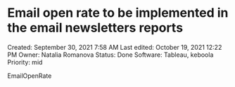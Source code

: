 # Email open rate to be implemented in the email newsletters reports

Created: September 30, 2021 7:58 AM
Last edited: October 19, 2021 12:22 PM
Owner: Natalia Romanova
Status: Done
Software: Tableau, keboola
Priority: mid

EmailOpenRate